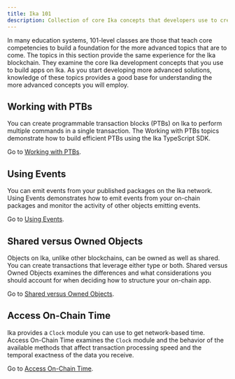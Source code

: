 ```yaml
---
title: Ika 101
description: Collection of core Ika concepts that developers use to create objects and interact with them on the Ika blockchain. 
---
```


In many education systems, 101-level classes are those that teach core competencies to build a foundation for the more advanced topics that are to come. The topics in this section provide the same experience for the Ika blockchain. They examine the core Ika development concepts that you use to build apps on Ika. As you start developing more advanced solutions, knowledge of these topics provides a good base for understanding the more advanced concepts you will employ.

## Working with PTBs

You can create programmable transaction blocks (PTBs) on Ika to perform multiple commands in a single transaction. The Working with PTBs topics demonstrate how to build efficient PTBs using the Ika TypeScript SDK.

Go to [Working with PTBs](./ika-101/working-with-ptbs.mdx).

## Using Events

You can emit events from your published packages on the Ika network. Using Events demonstrates how to emit events from your on-chain packages and monitor the activity of other objects emitting events.

Go to [Using Events](./ika-101/using-events.mdx).

## Shared versus Owned Objects

Objects on Ika, unlike other blockchains, can be owned as well as shared. You can create transactions that leverage either type or both. Shared versus Owned Objects examines the differences and what considerations you should account for when deciding how to structure your on-chain app. 

Go to [Shared versus Owned Objects](./ika-101/shared-owned.mdx).

## Access On-Chain Time

Ika provides a `Clock` module you can use to get network-based time. Access On-Chain Time examines the `Clock` module and the behavior of the available methods that affect transaction processing speed and the temporal exactness of the data you receive.

Go to [Access On-Chain Time](./ika-101/access-time.mdx).